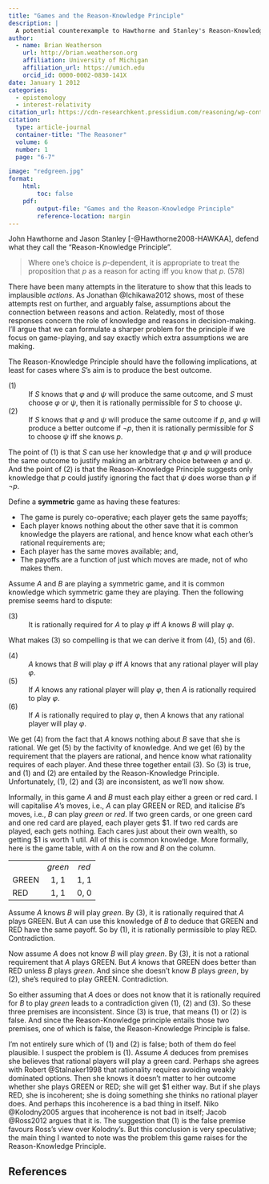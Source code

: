 ```yaml
---
title: "Games and the Reason-Knowledge Principle"
description: |
  A potential counterexample to Hawthorne and Stanley's Reason-Knowledge Principle
author:
  - name: Brian Weatherson 
    url: http://brian.weatherson.org
    affiliation: University of Michigan
    affiliation_url: https://umich.edu
    orcid_id: 0000-0002-0830-141X
date: January 1 2012
categories:
  - epistemology
  - interest-relativity
citation_url: https://cdn-researchkent.pressidium.com/reasoning/wp-content/uploads/sites/1804/2019/06/TheReasoner-61.pdf
citation:
  type: article-journal
  container-title: "The Reasoner"
  volume: 6
  number: 1
  page: "6-7"

image: "redgreen.jpg"
format:
    html:
        toc: false
    pdf:
        output-file: "Games and the Reason-Knowledge Principle"
        reference-location: margin
---
```


John Hawthorne and Jason Stanley [-@Hawthorne2008-HAWKAA], defend what they call the "Reason-Knowledge Principle".

> Where one's choice is $p$-dependent, it is appropriate to treat the proposition that $p$ as a reason for acting iff you know that $p$. (578)

There have been many attempts in the literature to show that this leads to implausible *actions*. As Jonathan @Ichikawa2012 shows, most of these attempts rest on further, and arguably false, assumptions about the connection between reasons and action. Relatedly, most of those responses concern the role of knowledge and reasons in decision-making. I'll argue that we can formulate a sharper problem for the principle if we focus on game-playing, and say exactly which extra assumptions we are making.

The Reason-Knowledge Principle should have the following implications, at least for cases where $S$'s aim is to produce the best outcome.

\(1\)
:   If $S$ knows that $\varphi$ and $\psi$ will produce the same outcome, and $S$ must choose $\varphi$ or $\psi$, then it is rationally permissible for $S$ to choose $\psi$.

\(2\)
:   If $S$ knows that $\varphi$ and $\psi$ will produce the same outcome if $p$, and $\varphi$ will produce a better outcome if $\neg p$, then it is rationally permissible for $S$ to choose $\psi$ iff she knows $p$.

The point of (1) is that $S$ can use her knowledge that $\varphi$ and $\psi$ will produce the same outcome to justify making an arbitrary choice between $\varphi$ and $\psi$. And the point of (2) is that the Reason-Knowledge Principle suggests only knowledge that $p$ could justify ignoring the fact that $\psi$ does worse than $\varphi$ if $\neg p$.

Define a **symmetric** game as having these features:

-   The game is purely co-operative; each player gets the same payoffs;
-   Each player knows nothing about the other save that it is common knowledge the players are rational, and hence know what each other's rational requirements are;
-   Each player has the same moves available; and,
-   The payoffs are a function of just which moves are made, not of who makes them.

Assume $A$ and $B$ are playing a symmetric game, and it is common knowledge which symmetric game they are playing. Then the following premise seems hard to dispute:

\(3\)
:   It is rationally required for $A$ to play $\varphi$ iff $A$ knows $B$ will play $\varphi$.

What makes (3) so compelling is that we can derive it from (4), (5) and (6).

\(4\)
:   $A$ knows that $B$ will play $\varphi$ iff $A$ knows that any rational player will play $\varphi$.

\(5\)
:   If $A$ knows any rational player will play $\varphi$, then $A$ is rationally required to play $\varphi$.

\(6\)
:   If $A$ is rationally required to play $\varphi$, then $A$ knows that any rational player will play $\varphi$.

We get (4) from the fact that $A$ knows nothing about $B$ save that she is rational. We get (5) by the factivity of knowledge. And we get (6) by the requirement that the players are rational, and hence know what rationality requires of each player. And these three together entail (3). So (3) is true, and (1) and (2) are entailed by the Reason-Knowledge Principle. Unfortunately, (1), (2) and (3) are inconsistent, as we'll now show.

Informally, in this game $A$ and $B$ must each play either a green or red card. I will capitalise $A$'s moves, i.e., $A$ can play GREEN or RED, and italicise $B$'s moves, i.e., $B$ can play *green* or *red*. If two green cards, or one green card and one red card are played, each player gets \$1. If two red cards are played, each gets nothing. Each cares just about their own wealth, so getting \$1 is worth 1 util. All of this is common knowledge. More formally, here is the game table, with $A$ on the row and $B$ on the column.

::: center
|       |         |       |
|-------|:-------:|:-----:|
|       | *green* | *red* |
| GREEN |  1, 1   | 1, 1  |
| RED   |  1, 1   | 0, 0  |
:::

Assume $A$ knows $B$ will play *green*. By (3), it is rationally required that $A$ plays GREEN. But $A$ can use this knowledge of $B$ to deduce that GREEN and RED have the same payoff. So by (1), it is rationally permissible to play RED. Contradiction.

Now assume $A$ does not know $B$ will play *green*. By (3), it is not a rational requirement that $A$ plays GREEN. But $A$ knows that GREEN does better than RED unless $B$ plays *green*. And since she doesn't know $B$ plays *green*, by (2), she's required to play GREEN. Contradiction.

So either assuming that $A$ does or does not know that it is rationally required for $B$ to play *green* leads to a contradiction given (1), (2) and (3). So these three premises are inconsistent. Since (3) is true, that means (1) or (2) is false. And since the Reason-Knowledge principle entails those two premises, one of which is false, the Reason-Knowledge Principle is false.

I'm not entirely sure which of (1) and (2) is false; both of them do feel plausible. I suspect the problem is (1). Assume $A$ deduces from premises she believes that rational players will play a green card. Perhaps she agrees with Robert @Stalnaker1998 that rationality requires avoiding weakly dominated options. Then she knows it doesn't matter to her outcome whether she plays GREEN or RED; she will get \$1 either way. But if she plays RED, she is incoherent; she is doing something she thinks no rational player does. And perhaps this incoherence is a bad thing in itself. Niko @Kolodny2005 argues that incoherence is not bad in itself; Jacob @Ross2012 argues that it is. The suggestion that (1) is the false premise favours Ross's view over Kolodny's. But this conclusion is very speculative; the main thing I wanted to note was the problem this game raises for the Reason-Knowledge Principle.

:::{.content-visible when-format="pdf"}
## References {-}
:::